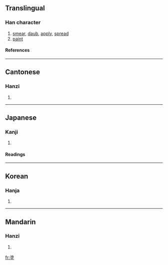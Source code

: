 {{see|凃|涂}}

==Translingual==
===Han character===
{{Han char|rn=32|rad=土|as=10|sn=13|four=3810<sub>4</sub>|canj=水木土 (EDG)}}
# [[smear]], [[daub]], [[apply]], [[spread]]
# [[paint]]
====References====
{{Han ref|kx=0235.200|dkj=05338|dj=0473.120|hdz=10474.080|uh=5857|ud=22615|bh=B6EE|bd=46830}}
----
==Cantonese==
===Hanzi===
{{yue-hanzi|jyut=|y=tou4}}
# {{defn|Cantonese}}
----
==Japanese==
===Kanji===
{{ja-kanji|grade=|rs=土10}}
# {{defn|Japanese}} 
====Readings====
{{ja-readings|on=[[と]] (to)|kun=[[ぬる]] (nuru), [[どろ]] (doro), [[まみれる]] (mamireru)}}
----
==Korean==
===Hanja===
{{ko-hanja|hangeul=도|rv=do|mr=to}}
# {{defn|Korean}}
----
==Mandarin==
===Hanzi===
{{cmn-hanzi|sim=涂|pin=[[tú]] (tu2)|wg=t'u<sup>2</sup>}}
# {{defn|Mandarin}}

[[fr:塗]]